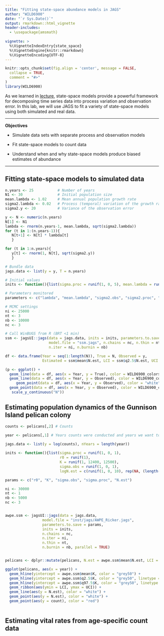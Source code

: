 ```yaml
---
title: "Fitting state-space abundance models in JAGS"
author: "WILD6900"
date: "`r Sys.Date()`"
output: rmarkdown::html_vignette
header-includes:
  - \usepackage{amsmath}
  
vignette: >
  %\VignetteIndexEntry{state_space}
  %\VignetteEngine{knitr::rmarkdown}
  %\VignetteEncoding{UTF-8}
---
```


```r
knitr::opts_chunk$set(fig.align = 'center', message = FALSE,
  collapse = TRUE,
  comment = "#>"
)
library(WILD6900)
```

As we learned in [lecture](https://rushinglab.github.io/WILD6900/articles/Lecture9/Lecture9.html#1), state-space models provide a powerful framework for decomposing time series data into process variation and observation error. In this lab, we will use JAGS to fit a variety of state-space models using both simulated and real data. 

***
**Objectives**

* Simulate data sets with separate process and observation models   

* Fit state-space models to count data 

* Understand when and why state-space models produce biased estimates of abundance

***

## Fitting state-space models to simulated data

```r
n.years <- 25           # Number of years
N1 <- 30                # Initial population size
mean.lambda <- 1.02     # Mean annual population growth rate
sigma2.lambda <- 0.02   # Process (temporal) variation of the growth rate
sigma2.y <- 20          # Variance of the observation error

y <- N <- numeric(n.years)
N[1] <- N1
lambda <- rnorm(n.years-1, mean.lambda, sqrt(sigma2.lambda))
for (t in 1:(n.years-1)){
   N[t+1] <- N[t] * lambda[t]
   }

for (t in 1:n.years){
   y[t] <- rnorm(1, N[t], sqrt(sigma2.y))
   }

# Bundle data
jags.data <- list(y = y, T = n.years)

# Initial values
inits <- function(){list(sigma.proc = runif(1, 0, 5), mean.lambda = runif(1, 0.1, 2), sigma.obs = runif(1, 0, 10), N.est = c(runif(1, 20, 40), rep(NA, (n.years-1))))} 

# Parameters monitored
parameters <- c("lambda", "mean.lambda", "sigma2.obs", "sigma2.proc", "N.est")

# MCMC settings
ni <- 25000
nt <- 3
nb <- 10000
nc <- 3

# Call WinBUGS from R (BRT <1 min)
ssm <- jagsUI::jags(data = jags.data, inits = inits, parameters.to.save = parameters, 
                    model.file = "ssm.jags", n.chains = nc, n.thin = nt, 
                    n.iter = ni, n.burnin = nb)

df <- data.frame(Year = seq(1:length(N)), True = N, Observed = y, 
                 Estimated = ssm$mean$N.est, LCI = ssm$q2.5$N.est, UCI = ssm$q97.5$N.est)
```

```r
(p <- ggplot() + 
  geom_line(data = df, aes(x = Year, y = True), color = WILD6900_colors$value[WILD6900_colors$name=="warning"]) +
  geom_line(data = df, aes(x = Year, y = Observed), color = WILD6900_colors$value[WILD6900_colors$name=="primary"], linetype = "dashed") +
     geom_point(data = df, aes(x = Year, y = Observed), color = "white", size = 5) +
  geom_point(data = df, aes(x = Year, y = Observed), color = WILD6900_colors$value[WILD6900_colors$name=="primary"]) +
   scale_y_continuous("N"))
```

## Estimating population dynamics of the Gunnison Island pelican colony

```r
counts <- pelicans[,2] # Counts

year <- pelicans[,1] # Years counts were conducted and years we want to estimate
  
jags.data <- list(y = log(counts), nYears = length(year))

inits <- function(){list(sigma.proc = runif(1, 0, 1),
                         r0 = runif(1),
                         K = runif(1, 12400, 12500),
                         sigma.obs = runif(1, 0, 1),
                         logN.est = c(runif(1, 0, 10), rep(NA, (length(year)-1))))}

params <- c("r0", "K", "sigma.obs", "sigma.proc", "N.est")

ni <- 30000
nt <- 1    
nb <- 5000
nc <- 3


awpe.ssm <- jagsUI::jags(data = jags.data,
                 model.file = "inst/jags/AWPE_Ricker.jags",
                 parameters.to.save = params,
                 inits = inits,
                 n.chains = nc,
                 n.iter = ni,
                 n.thin = nt, 
                 n.burnin = nb, parallel = TRUE)


pelicans <- dplyr::mutate(pelicans, N.est = awpe.ssm$mean$N.est, LCI = awpe.ssm$q2.5$N.est, UCI = awpe.ssm$q97.5$N.est)

ggplot(pelicans, aes(x = year)) + 
  geom_hline(yintercept = awpe.ssm$mean$K, color = "grey50") + 
  geom_hline(yintercept = awpe.ssm$q2.5$K, color = "grey50", linetype = "longdash") + 
  geom_hline(yintercept = awpe.ssm$q97.5$K, color = "grey50", linetype = "longdash") + 
  geom_ribbon(aes(ymin = LCI, ymax = UCI)) + 
  geom_line(aes(y = N.est), color = "white") +
  geom_point(aes(y = N.est), color = "white") +
  geom_point(aes(y = count), color = "red") 
  
```

## Estimating vital rates from age-specific count data
